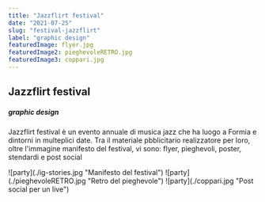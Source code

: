 ---
title: "Jazzflirt festival"
date: "2021-07-25"
slug: "festival-jazzflirt"
label: "graphic design"
featuredImage: flyer.jpg
featuredImage2: pieghevoleRETRO.jpg
featuredImage3: coppari.jpg
---

<div className="portfolioGrid">

<article>
<h1>Jazzflirt festival</h1>
<h5>graphic design</h5>
<p>Jazzflirt festival è un evento annuale di musica jazz che ha luogo a Formia e dintorni in multeplici date. Tra il materiale pbblicitario realizzatore per loro, oltre l'immagine manifesto del festival, vi sono: flyer, pieghevoli, poster, stendardi e post social </p>
</article>

<div className="galleryImg">
![party](./ig-stories.jpg "Manifesto del festival")
![party](./pieghevoleRETRO.jpg "Retro del pieghevole")
![party](./coppari.jpg "Post social per un live")
</div>

</div>